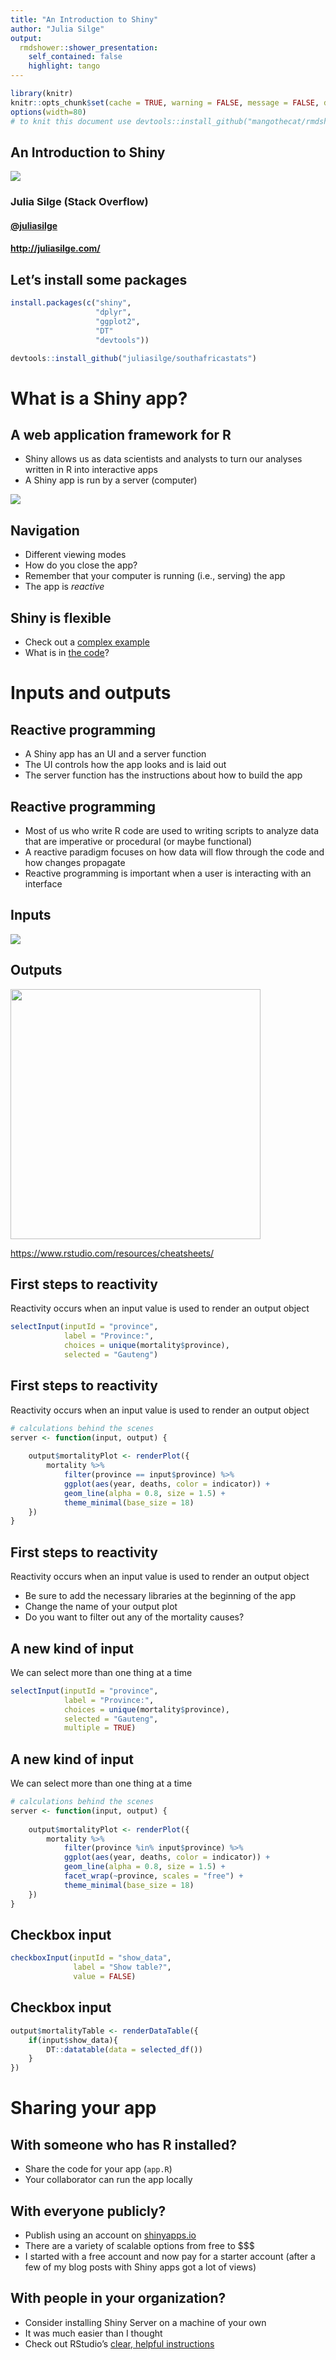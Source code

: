 ```yaml
---
title: "An Introduction to Shiny"
author: "Julia Silge"
output:
  rmdshower::shower_presentation:
    self_contained: false
    highlight: tango
---
```


```r
library(knitr)
knitr::opts_chunk$set(cache = TRUE, warning = FALSE, message = FALSE, dpi = 180)
options(width=80)
# to knit this document use devtools::install_github("mangothecat/rmdshower")
```

## An Introduction to Shiny 

<img src="figs/rstudio-hex-shiny-dot-psd.png">

### Julia Silge (Stack Overflow)

#### [\@juliasilge](https://twitter.com/juliasilge)

#### [http://juliasilge.com/](http://juliasilge.com/)


## Let's install some packages

```r
install.packages(c("shiny",
                   "dplyr",
                   "ggplot2",
                   "DT"
                   "devtools"))

devtools::install_github("juliasilge/southafricastats")
```

# What is a Shiny app? 

## A web application framework for R

- Shiny allows us as data scientists and analysts to turn our analyses written in R into interactive apps
- A Shiny app is run by a server (computer)

<img src="figs/new_app.png">

## Navigation

- Different viewing modes
- How do you close the app?
- Remember that your computer is running (i.e., serving) the app
- The app is *reactive*

## Shiny is flexible {.grid}

- Check out a [complex example](https://beta.rstudioconnect.com/jcheng/scorecard-app/)
- What is in [the code](https://github.com/jcheng5/scorecard-app)?

# Inputs and outputs

## Reactive programming

- A Shiny app has an UI and a server function
- The UI controls how the app looks and is laid out
- The server function has the instructions about how to build the app

## Reactive programming

- Most of us who write R code are used to writing scripts to analyze data that are imperative or procedural (or maybe functional)
- A reactive paradigm focuses on how data will flow through the code and how changes propagate
- Reactive programming is important when a user is interacting with an interface


## Inputs {.grid}

<img src="figs/inputs.png" class="cover height">


## Outputs {.grid}

<img src="figs/outputs.png" height=400>

[https://www.rstudio.com/resources/cheatsheets/](https://www.rstudio.com/resources/cheatsheets/)

## First steps to reactivity

Reactivity occurs when an input value is used to render an output object

```r
selectInput(inputId = "province",
            label = "Province:",
            choices = unique(mortality$province),
            selected = "Gauteng")
```

## First steps to reactivity

Reactivity occurs when an input value is used to render an output object

```r
# calculations behind the scenes
server <- function(input, output) {
    
    output$mortalityPlot <- renderPlot({
        mortality %>%
            filter(province == input$province) %>%
            ggplot(aes(year, deaths, color = indicator)) +
            geom_line(alpha = 0.8, size = 1.5) +
            theme_minimal(base_size = 18)
    })
}
```

## First steps to reactivity {.grid}

Reactivity occurs when an input value is used to render an output object

- Be sure to add the necessary libraries at the beginning of the app
- Change the name of your output plot
- Do you want to filter out any of the mortality causes?

## A new kind of input

We can select more than one thing at a time

```r
selectInput(inputId = "province",
            label = "Province:",
            choices = unique(mortality$province),
            selected = "Gauteng",
            multiple = TRUE)
```

## A new kind of input

We can select more than one thing at a time

```r
# calculations behind the scenes
server <- function(input, output) {
    
    output$mortalityPlot <- renderPlot({
        mortality %>%
            filter(province %in% input$province) %>%
            ggplot(aes(year, deaths, color = indicator)) +
            geom_line(alpha = 0.8, size = 1.5) +
            facet_wrap(~province, scales = "free") +
            theme_minimal(base_size = 18)
    })
}
```

## Checkbox input

```r
checkboxInput(inputId = "show_data",
              label = "Show table?",
              value = FALSE)
```

## Checkbox input

```r
output$mortalityTable <- renderDataTable({
    if(input$show_data){
        DT::datatable(data = selected_df())
    }
})
```

# Sharing your app

## With someone who has R installed?

- Share the code for your app (`app.R`)
- Your collaborator can run the app locally

## With everyone publicly?

- Publish using an account on [shinyapps.io](http://www.shinyapps.io/)
- There are a variety of scalable options from free to \$\$\$
- I started with a free account and now pay for a starter account (after a few of my blog posts with Shiny apps got a lot of views)

## With people in your organization?

- Consider installing Shiny Server on a machine of your own
- It was much easier than I thought
- Check out RStudio's [clear, helpful instructions](https://www.rstudio.com/products/shiny/download-server/)
